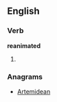==English==

===Verb===
'''reanimated'''

# {{past of|[[reanimate]]}}

===Anagrams===
* [[Artemidean#English|Artemidean]]